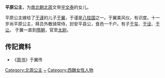 {{東亞女性歷史人物
| 名稱=平原公主
| 身份=[[北周|北周]]公主
| 畫像=
| 說明=
| 姓=宇文
| 封爵=[[公主|公主]]
| 位號=
| 封號=平原公主
| 出生年=
| 婚年=
| 逝世年=
| 同胞姊妹=
| 父親=[[宇文泰|宇文泰]]
| 子=[[于玺|于玺]]、[[于诠|于诠]]、[[于让|于让]]
| 夫之父=[[于谨|于谨]]
| 夫=[[于翼|于翼]]
|}}
'''平原公主'''，为[[南北朝|南北朝]][[北周|北周]]文帝[[宇文泰|宇文泰]]的女儿。
			
平原公主嫁给了[[于谨|于谨]]的儿子[[于翼|于翼]]，于谨是[[八柱国|八柱国]]之一。于翼美风仪，有识度。十一岁尚平原公主，拜员外散骑常侍，封安平县公，食邑一千户。有子[[于玺|于玺]]、[[于诠|于诠]]、[[于让|于让]]。 于翼一直到[[隋朝|隋朝]]，官至[[太尉|太尉]]。 

== 传記資料 ==
*《[[周书|周书]]》于翼传

[[Category:北周公主|Category:北周公主]]
[[Category:宇文姓|~]]
[[Category:西魏女性人物|Category:西魏女性人物]]